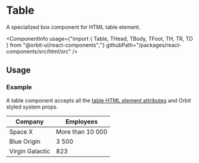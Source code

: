 
<Meta
    title="Html elements/Table"
    id="html-table"
/>

# Table

<Tagline>A specialized <Link href="?path=/docs/box--default-story">box</Link> component for HTML table element.</Tagline>

<ComponentInfo
    usage={"import { Table, THead, TBody, TFoot, TH, TR, TD } from \"@orbit-ui/react-components\";"}
    githubPath="/packages/react-components/src/html/src"
/>

## Usage

### Example

A table component accepts all the [table HTML element attributes](https://developer.mozilla.org/en-US/docs/Web/HTML/Element/table) and Orbit styled system props.

<Preview>
    <Story name="example">
        <Table color="cloud-8" cellPadding={5}>
            <THead fontWeight={3}>
                <TR>
                    <TH textAlign="left">Company</TH>
                    <TH textAlign="left">Employees</TH>
                </TR>
            </THead>
            <TBody>
                <TR>
                    <TD>Space X</TD>
                    <TD>More than 10 000</TD>
                </TR>
                <TR>
                    <TD>Blue Origin</TD>
                    <TD>3 500</TD>
                </TR>
                <TR color="primary-10">
                    <TD>Virgin Galactic</TD>
                    <TD>823</TD>
                </TR>
            </TBody>
            <TFoot>
            </TFoot>
        </Table>
    </Story>
</Preview>
